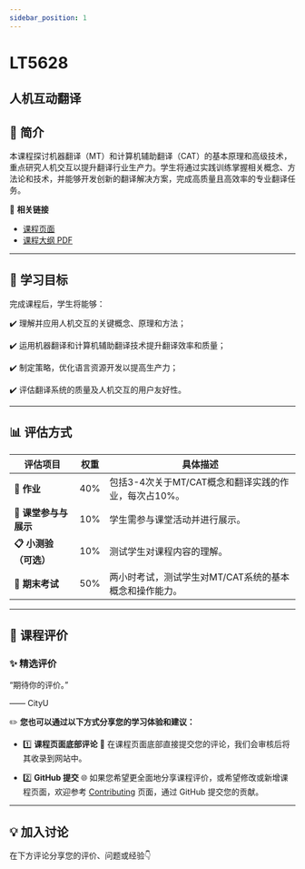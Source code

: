 ```yaml
---
sidebar_position: 1
---
```


# LT5628
## 人机互动翻译

## **📘 简介**
本课程探讨机器翻译（MT）和计算机辅助翻译（CAT）的基本原理和高级技术，重点研究人机交互以提升翻译行业生产力。学生将通过实践训练掌握相关概念、方法论和技术，并能够开发创新的翻译解决方案，完成高质量且高效率的专业翻译任务。

🔗 **相关链接**
- [课程页面](https://www.cityu.edu.hk/catalogue/pg/202425/course/LT5628.htm)
- [课程大纲 PDF](https://www.cityu.edu.hk/catalogue/pg/202425/course/LT5628.pdf)

---

## **🎯 学习目标**

完成课程后，学生将能够：

✔️ 理解并应用人机交互的关键概念、原理和方法；

✔️ 运用机器翻译和计算机辅助翻译技术提升翻译效率和质量；

✔️ 制定策略，优化语言资源开发以提高生产力；

✔️ 评估翻译系统的质量及人机交互的用户友好性。

---

## **📊 评估方式**

| **评估项目**              | **权重** | **具体描述**                                                                                     |
|--------------------------|---------|-----------------------------------------------------------------------------------------------|
| **📖 作业**               | 40%     | 包括3-4次关于MT/CAT概念和翻译实践的作业，每次占10%。                                                |
| **🎤 课堂参与与展示**        | 10%     | 学生需参与课堂活动并进行展示。                                                                     |
| **📋 小测验（可选）**       | 10%     | 测试学生对课程内容的理解。                                                                          |
| **📝 期末考试**            | 50%     | 两小时考试，测试学生对MT/CAT系统的基本概念和操作能力。                                                 |

---

## **💬 课程评价**

### ✨ **精选评价**
<div className={commentStyles.commentBox}>
    <p className={commentStyles.commentText}>
        “期待你的评价。”
    </p>
    <p className={commentStyles.commentAuthor}>—— CityU</p>
</div>

✏️ **您也可以通过以下方式分享您的学习体验和建议：**

- 1️⃣ **课程页面底部评论**
💬 在课程页面底部直接提交您的评论，我们会审核后将其收录到网站中。

- 2️⃣ **GitHub 提交**
🌐 如果您希望更全面地分享课程评价，或希望修改或新增课程页面，欢迎参考 [Contributing](https://penjc.github.io/cityU-navigator/contributing) 页面，通过 GitHub 提交您的贡献。

---

## **💡 加入讨论**

在下方评论分享您的评价、问题或经验👇
<Utterances />
